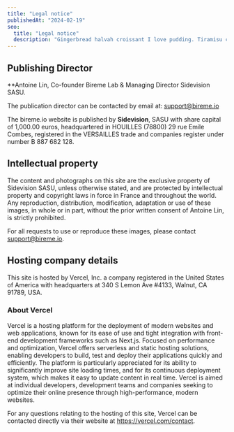 ```yaml
---
title: "Legal notice"
publishedAt: "2024-02-19"
seo:
  title: "Legal notice"
  description: "Gingerbread halvah croissant I love pudding. Tiramisu chocolate cake topping bonbon I love ice cream. Jelly beans sugar plum pie jelly beans fruitcake liquorice. Marshmallow oat cake sugar plum cake shortbread candy canes sweet tiramisu tart."
---
```


## Publishing Director

**Antoine Lin, Co-founder Bireme Lab & Managing Director Sidevision SASU.

The publication director can be contacted by email at: support@bireme.io

The bireme.io website is published by **Sidevision**, SASU with share capital of 1,000.00 euros, headquartered in HOUILLES (78800) 29 rue Emile Combes, registered in the VERSAILLES trade and companies register under number B 887 682 128.

## Intellectual property

The content and photographs on this site are the exclusive property of Sidevision SASU, unless otherwise stated, and are protected by intellectual property and copyright laws in force in France and throughout the world.
Any reproduction, distribution, modification, adaptation or use of these images, in whole or in part, without the prior written consent of Antoine Lin, is strictly prohibited.

For all requests to use or reproduce these images, please contact support@bireme.io.

## Hosting company details

This site is hosted by Vercel, Inc. a company registered in the United States of America with headquarters at 340 S Lemon Ave #4133, Walnut, CA 91789, USA.

### About Vercel

Vercel is a hosting platform for the deployment of modern websites and web applications, known for its ease of use and tight integration with front-end development frameworks such as Next.js. Focused on performance and optimization, Vercel offers serverless and static hosting solutions, enabling developers to build, test and deploy their applications quickly and efficiently. The platform is particularly appreciated for its ability to significantly improve site loading times, and for its continuous deployment system, which makes it easy to update content in real time. Vercel is aimed at individual developers, development teams and companies seeking to optimize their online presence through high-performance, modern websites.

For any questions relating to the hosting of this site, Vercel can be contacted directly via their website at https://vercel.com/contact.
